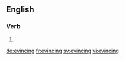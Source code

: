 ==English==

===Verb===
{{head|en}}

# {{present participle of|evince}}

[[de:evincing]]
[[fr:evincing]]
[[sv:evincing]]
[[vi:evincing]]